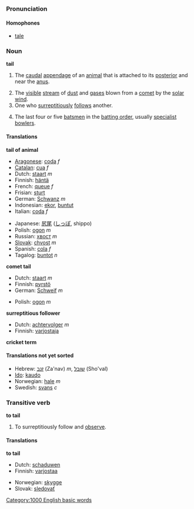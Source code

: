 ===Pronunciation===
====Homophones====
*[[tale]]

===Noun===
'''tail'''

#{{anatomy}} The [[caudal]] [[appendage]] of an [[animal]] that is attached to its [[posterior]] and near the [[anus]].
#The [[visible]] [[stream]] of [[dust]] and [[gas]]es blown from a [[comet]] by the [[solar wind]].
#One who [[surreptitious]]ly [[follow]]s another.
#{{Cricket}} The last four or five [[batsman|batsmen]] in the [[batting order]], usually [[specialist]] [[bowlers]].

====Translations====

<!--DefA-->'''tail of animal'''
{{top}}
<!--languages from A to I go here-->
*[[Aragonese]]: [[coda]] ''f''
*[[Catalan]]: [[cua]] ''f''
*Dutch: [[staart]] ''m''
*Finnish: [[häntä]]
*French: [[queue#French|queue]] ''f''
*Frisian: [[sturt]]
*German: [[Schwanz]] ''m''
*Indonesian: [[ekor]], [[buntut]]
*Italian: [[coda#Italian|coda]] ''f''
{{mid}}
<!--languages from J to Z go here-->
*Japanese: [[尻尾]] ([[しっぽ]], shippo)
*Polish: [[ogon]] ''m''
*Russian: [[хвост]] ''m''
*[[Slovak]]: [[chvost]] ''m''
*Spanish: [[cola]] ''f''
*Tagalog: [[buntot]] ''n''
{{bottom}}

<!--DefB-->'''comet tail'''
{{top}}
<!--languages from A to I go here-->
*Dutch: [[staart]] ''m''
*Finnish: [[pyrstö]]
*German: [[Schweif]] ''m''
{{mid}}
<!--languages from J to Z go here-->
*Polish: [[ogon]] ''m''
{{bottom}}

<!--DefC-->'''surreptitious follower'''
{{top}}
<!--languages from A to I go here-->
*Dutch: [[achtervolger]] ''m''
*Finnish: [[varjostaja]]
{{mid}}
<!--languages from J to Z go here-->
{{bottom}}

<!--DefD-->'''cricket term'''
{{top}}
<!--languages from A to I go here-->
{{mid}}
<!--languages from J to Z go here-->
{{bottom}}

====Translations not yet sorted====
*Hebrew: [[זנב]] (Za'nav) ''m'', [[שובל]] (Sho'val)
*[[Ido]]: [[kaudo]]
*Norwegian: [[hale]] ''m''
*Swedish: [[svans]] ''c''

===Transitive verb===
'''to tail'''

#To surreptitiously follow and [[observe]].

====Translations====
<!--DefA-->'''to tail'''
{{top}}
<!--languages from A to I go here-->
*Dutch: [[schaduwen]]
*Finnish: [[varjostaa]]
{{mid}}
<!--languages from J to Z go here-->
*Norwegian: [[skygge]]
*Slovak: [[sledovať]]
{{bottom}}

[[Category:1000 English basic words]]